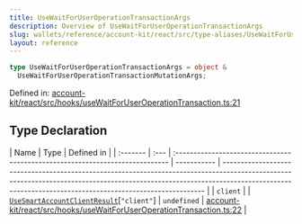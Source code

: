 ```yaml
---
title: UseWaitForUserOperationTransactionArgs
description: Overview of UseWaitForUserOperationTransactionArgs
slug: wallets/reference/account-kit/react/src/type-aliases/UseWaitForUserOperationTransactionArgs
layout: reference
---
```


```ts
type UseWaitForUserOperationTransactionArgs = object &
  UseWaitForUserOperationTransactionMutationArgs;
```

Defined in: [account-kit/react/src/hooks/useWaitForUserOperationTransaction.ts:21](https://github.com/alchemyplatform/aa-sdk/blob/49e74eee8606f480b200b4612d00d950da8a8742/account-kit/react/src/hooks/useWaitForUserOperationTransaction.ts#L21)

## Type Declaration

| Name     | Type | Defined in                                                                    |
| :------- | :--- | :---------------------------------------------------------------------------- | ----------- | ------------------------------------------------------------------------------------------------------------------------------------------------------------------------------------------------------------------------------------- |
| `client` |      | [`UseSmartAccountClientResult`](UseSmartAccountClientResult.mdx)\[`"client"`] | `undefined` | [account-kit/react/src/hooks/useWaitForUserOperationTransaction.ts:22](https://github.com/alchemyplatform/aa-sdk/blob/49e74eee8606f480b200b4612d00d950da8a8742/account-kit/react/src/hooks/useWaitForUserOperationTransaction.ts#L22) |
